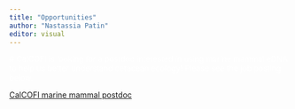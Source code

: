 ```yaml
---
title: "Opportunities"
author: "Nastassia Patin"
editor: visual
---
```


<span style="color: white;"># CalCOFI is looking for a postdoc interested in using marine mammal eDNA to help us better understand cetacean ecology! Please see the job posting below.</span>

[CalCOFI marine mammal postdoc](https://semmenslab.org/index.php/opportunities/)
